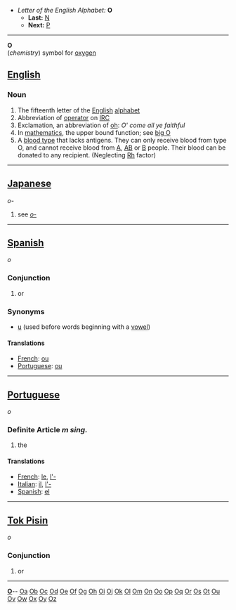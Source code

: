 *''Letter of the English Alphabet:'' '''O'''
**'''Last:''' [[N]]
**'''Next:''' [[P]]
----

'''O'''<br>(''chemistry'') symbol for [[oxygen]]

==[[English]]==

===Noun===

# The fifteenth letter of the [[English]] [[alphabet]]
# Abbreviation of [[operator]] on [[IRC]]
# Exclamation, an abbreviation of [[oh]]: ''O' come all ye faithful''
# In [[mathematics]], the upper bound function; see [[big O]]
# A [[blood type]] that lacks antigens.  They can only receive blood from type O, and cannot receive blood from [[A]], [[AB]] or [[B]] people.  Their blood can be donated to any recipient.  (Neglecting [[Rh]] factor)

----

==[[Japanese]]==
''o-''
#see ''[[o-]]''

----

==[[Spanish]]==
''o''
===Conjunction===
#or
===Synonyms===
*[[u]] (used before words beginning with a [[vowel]])
====Translations====
*[[French]]: [[ou]]
*[[Portuguese]]: [[ou]]

----

==[[Portuguese]]==
''o''
===Definite Article ''m'' ''sing.''===
#the
====Translations====
*[[French]]: [[le]], [[l'-]]
*[[Italian]]: [[il]], [[l'-]]
*[[Spanish]]: [[el]]

----

==[[Tok Pisin]]==
''o''

===Conjunction===
#or
----
{{msg:indexletters1}}  '''[http://wiktionary.org/w/wiki.phtml?title=Special:Allpages&from=O O] '''-- [http://wiktionary.org/w/wiki.phtml?title=Special:Allpages&from=Oa Oa] [http://wiktionary.org/w/wiki.phtml?title=Special:Allpages&from=Ob Ob] [http://wiktionary.org/w/wiki.phtml?title=Special:Allpages&from=Oc Oc] [http://wiktionary.org/w/wiki.phtml?title=Special:Allpages&from=Od Od] [http://wiktionary.org/w/wiki.phtml?title=Special:Allpages&from=Oe Oe] [http://wiktionary.org/w/wiki.phtml?title=Special:Allpages&from=Of Of] [http://wiktionary.org/w/wiki.phtml?title=Special:Allpages&from=Og Og] [http://wiktionary.org/w/wiki.phtml?title=Special:Allpages&from=Oh Oh] [http://wiktionary.org/w/wiki.phtml?title=Special:Allpages&from=Oi Oi] [http://wiktionary.org/w/wiki.phtml?title=Special:Allpages&from=Oj Oj] [http://wiktionary.org/w/wiki.phtml?title=Special:Allpages&from=Ok Ok] [http://wiktionary.org/w/wiki.phtml?title=Special:Allpages&from=Ol Ol] [http://wiktionary.org/w/wiki.phtml?title=Special:Allpages&from=Om Om] [http://wiktionary.org/w/wiki.phtml?title=Special:Allpages&from=On On] [http://wiktionary.org/w/wiki.phtml?title=Special:Allpages&from=Oo Oo] [http://wiktionary.org/w/wiki.phtml?title=Special:Allpages&from=Op Op] [http://wiktionary.org/w/wiki.phtml?title=Special:Allpages&from=Oq Oq] [http://wiktionary.org/w/wiki.phtml?title=Special:Allpages&from=Or Or] [http://wiktionary.org/w/wiki.phtml?title=Special:Allpages&from=Os Os] [http://wiktionary.org/w/wiki.phtml?title=Special:Allpages&from=Ot Ot] [http://wiktionary.org/w/wiki.phtml?title=Special:Allpages&from=Ou Ou] [http://wiktionary.org/w/wiki.phtml?title=Special:Allpages&from=Ov Ov] [http://wiktionary.org/w/wiki.phtml?title=Special:Allpages&from=Ow Ow] [http://wiktionary.org/w/wiki.phtml?title=Special:Allpages&from=Ox Ox] [http://wiktionary.org/w/wiki.phtml?title=Special:Allpages&from=Oy Oy] [http://wiktionary.org/w/wiki.phtml?title=Special:Allpages&from=Oz Oz]<br>
{{msg:indexletters2}}